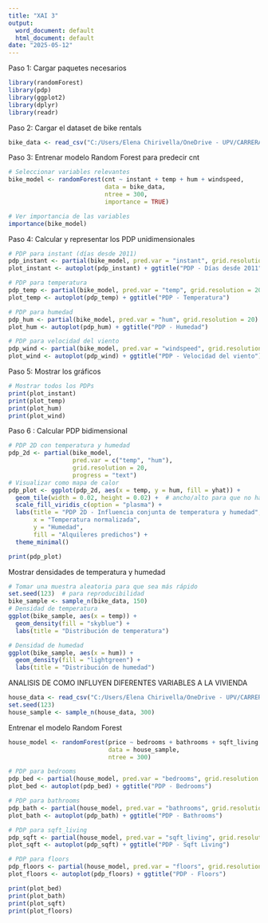 ---
title: "XAI 3"
output:
  word_document: default
  html_document: default
date: "2025-05-12"
---
 Paso 1: Cargar paquetes necesarios
```{r}
library(randomForest)
library(pdp)
library(ggplot2)
library(dplyr)
library(readr)

```

 Paso 2: Cargar el dataset de bike rentals
```{r}

bike_data <- read_csv("C:/Users/Elena Chirivella/OneDrive - UPV/CARRERA/4o/edm/EDM ELEN/practicas/Practica 5 Sin sol/day.csv")
```
Paso 3: Entrenar modelo Random Forest para predecir cnt

```{r}
# Seleccionar variables relevantes
bike_model <- randomForest(cnt ~ instant + temp + hum + windspeed,
                           data = bike_data, 
                           ntree = 300,
                           importance = TRUE)

# Ver importancia de las variables
importance(bike_model)

```
Paso 4: Calcular y representar los PDP unidimensionales

```{r}
# PDP para instant (días desde 2011)
pdp_instant <- partial(bike_model, pred.var = "instant", grid.resolution = 20)
plot_instant <- autoplot(pdp_instant) + ggtitle("PDP - Días desde 2011")

# PDP para temperatura
pdp_temp <- partial(bike_model, pred.var = "temp", grid.resolution = 20)
plot_temp <- autoplot(pdp_temp) + ggtitle("PDP - Temperatura")

# PDP para humedad
pdp_hum <- partial(bike_model, pred.var = "hum", grid.resolution = 20)
plot_hum <- autoplot(pdp_hum) + ggtitle("PDP - Humedad")

# PDP para velocidad del viento
pdp_wind <- partial(bike_model, pred.var = "windspeed", grid.resolution = 20)
plot_wind <- autoplot(pdp_wind) + ggtitle("PDP - Velocidad del viento")

```
 Paso 5: Mostrar los gráficos

```{r}
# Mostrar todos los PDPs
print(plot_instant)
print(plot_temp)
print(plot_hum)
print(plot_wind)

```

Paso 6 : Calcular PDP bidimensional
```{r}
# PDP 2D con temperatura y humedad
pdp_2d <- partial(bike_model,
                  pred.var = c("temp", "hum"),
                  grid.resolution = 20,
                  progress = "text")
# Visualizar como mapa de calor
pdp_plot <- ggplot(pdp_2d, aes(x = temp, y = hum, fill = yhat)) +
  geom_tile(width = 0.02, height = 0.02) +  # ancho/alto para que no haya huecos
  scale_fill_viridis_c(option = "plasma") +
  labs(title = "PDP 2D - Influencia conjunta de temperatura y humedad",
       x = "Temperatura normalizada",
       y = "Humedad",
       fill = "Alquileres predichos") +
  theme_minimal()

print(pdp_plot)
```
Mostrar densidades de temperatura y humedad

```{r}
# Tomar una muestra aleatoria para que sea más rápido
set.seed(123)  # para reproducibilidad
bike_sample <- sample_n(bike_data, 150)
# Densidad de temperatura
ggplot(bike_sample, aes(x = temp)) +
  geom_density(fill = "skyblue") +
  labs(title = "Distribución de temperatura")

# Densidad de humedad
ggplot(bike_sample, aes(x = hum)) +
  geom_density(fill = "lightgreen") +
  labs(title = "Distribución de humedad")

```
ANALISIS DE COMO INFLUYEN DIFERENTES VARIABLES A LA VIVIENDA

```{r}
house_data <- read_csv("C:/Users/Elena Chirivella/OneDrive - UPV/CARRERA/4o/edm/EDM ELEN/practicas/Practica 5 Sin sol/kc_house_data.csv")
set.seed(123)
house_sample <- sample_n(house_data, 300)
```
Entrenar el modelo Random Forest


```{r}
house_model <- randomForest(price ~ bedrooms + bathrooms + sqft_living + sqft_lot + floors + yr_built,
                            data = house_sample,
                            ntree = 300)


```


```{r}
# PDP para bedrooms
pdp_bed <- partial(house_model, pred.var = "bedrooms", grid.resolution = 10)
plot_bed <- autoplot(pdp_bed) + ggtitle("PDP - Bedrooms")

# PDP para bathrooms
pdp_bath <- partial(house_model, pred.var = "bathrooms", grid.resolution = 10)
plot_bath <- autoplot(pdp_bath) + ggtitle("PDP - Bathrooms")

# PDP para sqft_living
pdp_sqft <- partial(house_model, pred.var = "sqft_living", grid.resolution = 20)
plot_sqft <- autoplot(pdp_sqft) + ggtitle("PDP - Sqft Living")

# PDP para floors
pdp_floors <- partial(house_model, pred.var = "floors", grid.resolution = 10)
plot_floors <- autoplot(pdp_floors) + ggtitle("PDP - Floors")

```


```{r}
print(plot_bed)
print(plot_bath)
print(plot_sqft)
print(plot_floors)

```


```{r}
```


```{r}
```

